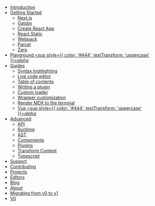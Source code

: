 - [Introduction](/)
- [Getting Started](/getting-started)
  - [Next.js](/getting-started/next)
  - [Gatsby](/getting-started/gatsby)
  - [Create React App](/getting-started/create-react-app)
  - [React Static](/getting-started/react-static)
  - [Webpack](/getting-started/webpack)
  - [Parcel](/getting-started/parcel)
  - [Zero](/getting-started/zero)
- [Playground <sup style={{ color: '#444', textTransform: 'uppercase' }}>*alpha*</sup>](/playground)
- [Guides](/guides)
  - [Syntax highlighting](/guides/syntax-highlighting)
  - [Live code editor](/guides/live-code)
  - [Table of contents](/guides/table-of-contents)
  - [Writing a plugin](/guides/writing-a-plugin)
  - [Custom loader](/guides/custom-loader)
  - [Wrapper customization](/guides/wrapper-customization)
  - [Render MDX to the terminal](/guides/terminal)
  - [Vue <sup style={{ color: '#444', textTransform: 'uppercase' }}>*alpha*</sup>](/guides/vue)
- [Advanced](/advanced)
  - [API](/advanced/api)
  - [Runtime](/advanced/runtime)
  - [AST](/advanced/ast)
  - [Components](/advanced/components)
  - [Plugins](/advanced/plugins)
  - [Transform Content](/advanced/transform-content)
  - [Typescript](/advanced/typescript)
- [Support](/support)
- [Contributing](/contributing)
- [Projects](/projects)
- [Editors](/editors)
- [Blog](/blog)
- [About](/about)
- [Migrating from v0 to v1](/migrating/v1)
- [V0](https://v0.mdxjs.com)
